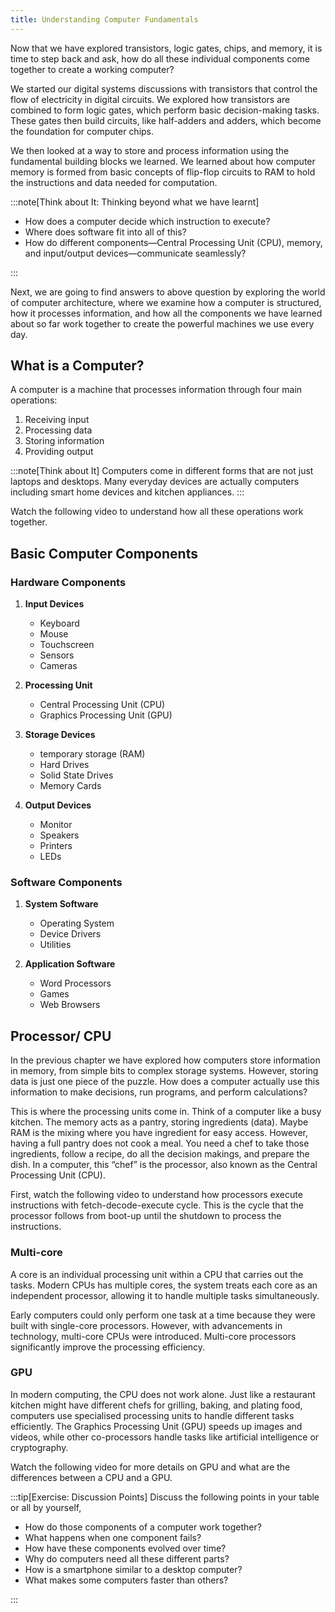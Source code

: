 ```yaml
---
title: Understanding Computer Fundamentals
---
```



Now that we have explored transistors, logic gates, chips, and memory, it is time to step back and ask, how do all these individual components come together to create a working computer?

We started our digital systems discussions with transistors that control the flow of electricity in digital circuits. We explored how transistors are combined to form logic gates, which perform basic decision-making tasks. These gates then build circuits, like half-adders and adders, which become the foundation for computer chips.

We then looked at a way to store and process information using the fundamental building blocks we learned. We learned about how computer memory is formed from basic concepts of flip-flop circuits to RAM to hold the instructions and data needed for computation.

:::note[Think about It: Thinking beyond what we have learnt]

- How does a computer decide which instruction to execute?
- Where does software fit into all of this?
- How do different components—Central Processing Unit (CPU), memory, and input/output devices—communicate seamlessly?
  
:::

Next, we are going to find answers to above question by exploring the world of computer architecture, where we examine how a computer is structured, how it processes information, and how all the components we have learned about so far work together to create the powerful machines we use every day.

## What is a Computer?

A computer is a machine that processes information through four main operations:
1. Receiving input
2. Processing data
3. Storing information
4. Providing output

:::note[Think about It]
Computers come in different forms that are not just laptops and desktops. Many everyday devices are actually computers including smart home devices and kitchen appliances.
:::

 Watch the following video to understand how all these operations work together.

<div class='not-content'>
  <YouTube id='mCq8-xTH7jA' params='fs=1&modestbranding=1&rel=0&autoplay=1' />
</div>

## Basic Computer Components

### Hardware Components

1. **Input Devices**
   - Keyboard
   - Mouse
   - Touchscreen
   - Sensors
   - Cameras

2. **Processing Unit**
   - Central Processing Unit (CPU)
   - Graphics Processing Unit (GPU)


3. **Storage Devices**
   - temporary storage (RAM)
   - Hard Drives
   - Solid State Drives
   - Memory Cards

4. **Output Devices**
   - Monitor
   - Speakers
   - Printers
   - LEDs

### Software Components

1. **System Software**
   - Operating System
   - Device Drivers
   - Utilities

2. **Application Software**
   - Word Processors
   - Games
   - Web Browsers

## Processor/ CPU 

In the previous chapter we have explored how computers store information in memory, from simple bits to complex storage systems. However, storing data is just one piece of the puzzle. How does a computer actually use this information to make decisions, run programs, and perform calculations?

This is where the processing units come in. Think of a computer like a busy kitchen. The memory acts as a pantry, storing ingredients (data). Maybe RAM is the mixing where you have ingredient for easy access.  However, having a full pantry does not cook a meal. You need a chef to take those ingredients, follow a recipe, do all the decision makings, and prepare the dish. In a computer, this “chef” is the processor, also known as the Central Processing Unit (CPU).

First, watch the following video to understand how processors execute instructions with fetch-decode-execute cycle. This is the cycle that the processor follows from boot-up until the shutdown to process the instructions.

<div class='not-content'>
  <YouTube id='Z5JC9Ve1sfI' params='fs=1&modestbranding=1&rel=0&autoplay=1' />
</div>

### Multi-core

A core is an individual processing unit within a CPU that carries out the tasks. Modern CPUs has multiple cores, the system treats each core as an independent processor, allowing it to handle multiple tasks simultaneously.

Early computers could only perform one task at a time because they were built with single-core processors. However, with advancements in technology, multi-core CPUs were introduced. Multi-core processors significantly improve the processing efficiency. 


### GPU

In modern computing, the CPU does not work alone. Just like a restaurant kitchen might have different chefs for grilling, baking, and plating food, computers use specialised processing units to handle different tasks efficiently. The Graphics Processing Unit (GPU) speeds up images and videos, while other co-processors handle tasks like artificial intelligence or cryptography.

Watch the following video for more details on GPU and what are the differences between a CPU and a GPU.

<div class='not-content'>
  <YouTube id='LfdK-v0SbGI' params='fs=1&modestbranding=1&rel=0&autoplay=1' />
</div>


:::tip[Exercise: Discussion Points]
Discuss the following points in your table or all by yourself,

- How do those components of a computer work together?
- What happens when one component fails?
- How have these components evolved over time?
- Why do computers need all these different parts?
- How is a smartphone similar to a desktop computer?
- What makes some computers faster than others?
  
:::

